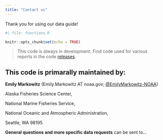```yaml
---
title: "Contact us"
---
```


Thank you for using our data guide! 

```r
#| file: functions.R

knitr::opts_chunk$set(echo = TRUE)
```

> This code is always in development. Find code used for various reports in the code [releases](`r paste0(link_repo, "/releases")`).

## This code is primarally maintained by:

**Emily Markowitz** (Emily.Markowitz AT noaa.gov; [\@EmilyMarkowitz-NOAA](https://github.com/EmilyMarkowitz-NOAA)) 

Alaska Fisheries Science Center,

National Marine Fisheries Service,

National Oceanic and Atmospheric Administration,

Seattle, WA 98195

**General questions and more specific data requests** can be sent to...
